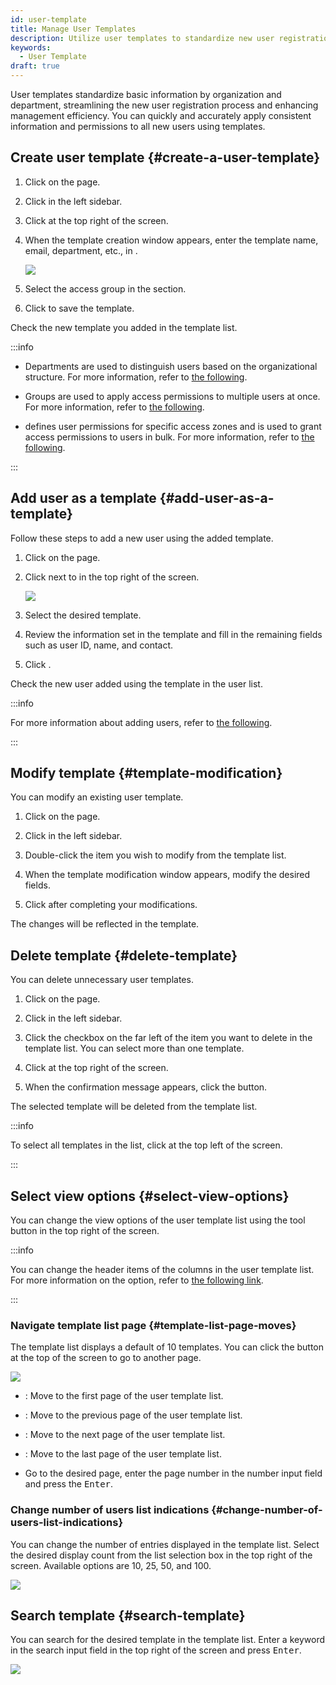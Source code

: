 ```yaml
---
id: user-template
title: Manage User Templates
description: Utilize user templates to standardize new user registration and save time for efficient user management.
keywords:
  - User Template
draft: true
---
```


User templates standardize basic information by organization and department, streamlining the new user registration process and enhancing management efficiency. You can quickly and accurately apply consistent information and permissions to all new users using templates.

## Create user template {#create-a-user-template}

1. Click <Cmd sid='shell.header.user' /> on the <Cmd sid='shell.header.launcher' /> page.

2. Click <Cmd sid='team.sidebar.template' /> in the left sidebar.

3. Click <Cmd sid='team.userTemplate.newTemplate' /> at the top right of the screen.

4. When the template creation window appears, enter the template name, email, department, etc., in <Cmd sid='team.user.information' />.

   <Image src='/img/biostarx-user-new-template.png' />

5. Select the access group in the <Cmd sid='team.user.permission.title' /> section.

6. Click <Cmd sid='common.save' /> to save the template.

Check the new template you added in the template list.

:::info

* Departments are used to distinguish users based on the organizational structure. For more information, refer to [the following](add-user-basic-info).

* Groups are used to apply access permissions to multiple users at once. For more information, refer to [the following](user-group-manage).

* <Cmd sid='team.user.permission.accessGroup' /> defines user permissions for specific access zones and is used to grant access permissions to users in bulk. For more information, refer to [the following](settings-access-control-manage-access-group).

:::

## Add user as a template {#add-user-as-a-template}

Follow these steps to add a new user using the added template.

1. Click <Cmd sid='shell.header.user' /> on the <Cmd sid='shell.header.launcher' /> page.

2. Click <IcDown/> next to <Cmd sid='team.user.dialog.newUser' /> in the top right of the screen.

   <Image src='/img/biostarx-add-user-from-template.png' />

3. Select the desired template.

4. Review the information set in the template and fill in the remaining fields such as user ID, name, and contact.

5. Click <Cmd sid='common.save' />.

Check the new user added using the template in the user list.

:::info

For more information about adding users, refer to [the following](add-user).

:::

## Modify template {#template-modification}

You can modify an existing user template.

1. Click <Cmd sid='shell.header.user' /> on the <Cmd sid='shell.header.launcher' /> page.

2. Click <Cmd sid='team.sidebar.template' /> in the left sidebar.

3. Double-click the item you wish to modify from the template list.

4. When the template modification window appears, modify the desired fields.

5. Click <Cmd sid='common.save' /> after completing your modifications.

The changes will be reflected in the template.

## Delete template {#delete-template}

You can delete unnecessary user templates.

1. Click <Cmd sid='shell.header.user' /> on the <Cmd sid='shell.header.launcher' /> page.

2. Click <Cmd sid='team.sidebar.template' /> in the left sidebar.

3. Click the checkbox on the far left of the item you want to delete in the template list. You can select more than one template.

4. Click <Cmd sid='common.delete' /> at the top right of the screen.

5. When the confirmation message appears, click the <Cmd sid='common.acknowledge' /> button.

The selected template will be deleted from the template list.

:::info

To select all templates in the <Cmd sid='team.userTemplate.title' /> list, click <Cmd sid='common.selectAll' /> at the top left of the screen.

:::

## Select view options {#select-view-options}

You can change the view options of the user template list using the tool button in the top right of the screen.

:::info

You can change the header items of the columns in the user template list. For more information on the <Cmd sid='team.menu.columnLayout' /> option, refer to [the following link](view-users#user-list-column-settings).

:::

### Navigate template list page {#template-list-page-moves}

The template list displays a default of 10 templates. You can click the button at the top of the screen to go to another page.

<Image src='/img/biostarx-users-template-list-pagenation.png' />

* <IcFirst />: Move to the first page of the user template list.

* <IcFw />: Move to the previous page of the user template list.

* <IcBw />: Move to the next page of the user template list.

* <IcLast />: Move to the last page of the user template list.

* Go to the desired page, enter the page number in the number input field and press the <Kbd>Enter</Kbd>.

### Change number of users list indications {#change-number-of-users-list-indications}

You can change the number of entries displayed in the template list. Select the desired display count from the list selection box in the top right of the screen. Available options are 10, 25, 50, and 100.

<Image src='/img/biostarx-users-template-list-select-row.png' />

## Search template {#search-template}

You can search for the desired template in the template list. Enter a keyword in the search input field in the top right of the screen and press <Kbd>Enter</Kbd>.

<Image src='/img/biostarx-users-template-list-search.png' />
